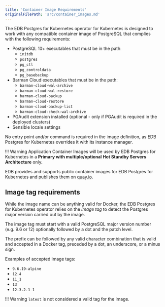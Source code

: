 ```yaml
---
title: 'Container Image Requirements'
originalFilePath: 'src/container_images.md'
---
```


The EDB Postgres for Kubernetes operator for Kubernetes is designed to
work with any compatible container image of PostgreSQL that complies
with the following requirements:

-   PostgreSQL 10+ executables that must be in the path:
    -   `initdb`
    -   `postgres`
    -   `pg_ctl`
    -   `pg_controldata`
    -   `pg_basebackup`
-   Barman Cloud executables that must be in the path:
    -   `barman-cloud-wal-archive`
    -   `barman-cloud-wal-restore`
    -   `barman-cloud-backup`
    -   `barman-cloud-restore`
    -   `barman-cloud-backup-list`
    -   `barman-cloud-check-wal-archive`
-   PGAudit extension installed (optional - only if PGAudit is required
    in the deployed clusters)
-   Sensible locale settings

No entry point and/or command is required in the image definition, as
EDB Postgres for Kubernetes overrides it with its instance manager.

!!! Warning
    Application Container Images will be used by EDB Postgres for Kubernetes
    in a **Primary with multiple/optional Hot Standby Servers Architecture**
    only.

EDB provides and supports public container images for EDB Postgres for Kubernetes
and publishes them on
[quay.io](https://quay.io/enterprisedb/postgresql).

## Image tag requirements

While the image name can be anything valid for Docker, the EDB Postgres for Kubernetes
operator relies on the *image tag* to detect the Postgres major
version carried out by the image.

The image tag must start with a valid PostgreSQL major version number (e.g. 9.6
or 12) optionally followed by a dot and the patch level.

The prefix can be followed by any valid character combination that is valid and
accepted in a Docker tag, preceded by a dot, an underscore, or a minus sign.

Examples of accepted image tags:

-   `9.6.19-alpine`
-   `12.4`
-   `11_1`
-   `13`
-   `12.3.2.1-1`

!!! Warning
    `latest` is not considered a valid tag for the image.
